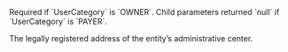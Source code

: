   

  

  

  

  

  

  
<ParamField body="HeadquartersAddress" type="object" >     
Required if `UserCategory` is `OWNER`. Child parameters returned `null` if `UserCategory` is `PAYER`.  

The legally registered address of the entity’s administrative center.

<Expandable title="properties"><AddressLine3 />  
  
<AddressLine2 />  
<City1 />  
<Region1 />  
<PostalCode1 />  
  
<Country1 />  
  

</Expandable> 
</ParamField>